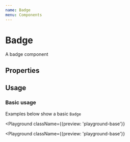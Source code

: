 ```yaml
---
name: Badge
menu: Components
---
```



# Badge

A badge component

## Properties

<Props of={Badge} />

## Usage

### Basic usage

Examples below show a basic `Badge`

<Playground
  className={{preview: 'playground-base'}}
>
  <Badge text='Active' textColor='#FFFFFF' backgroundColor='#20B422'/>

</Playground>

<Playground
  className={{preview: 'playground-base'}}
>
  <Badge text='Pending' textColor='#0E353D' backgroundColor='#FDB5AF'/>

</Playground>
